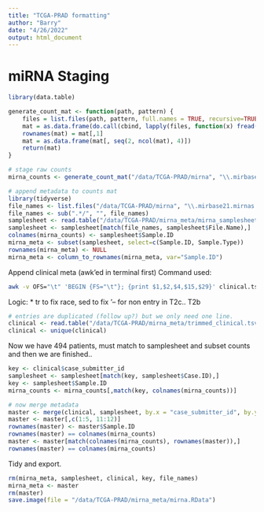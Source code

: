 ```yaml
---
title: "TCGA-PRAD formatting"
author: "Barry"
date: "4/26/2022"
output: html_document
---
```


# miRNA Staging

```R
library(data.table)

generate_count_mat <- function(path, pattern) {
    files = list.files(path, pattern, full.names = TRUE, recursive=TRUE, include.dirs=TRUE)
    mat = as.data.frame(do.call(cbind, lapply(files, function(x) fread(x, stringsAsFactors = FALSE))))
    rownames(mat) = mat[,1]
    mat = as.data.frame(mat[, seq(2, ncol(mat), 4)])
    return(mat)
}

# stage raw counts
mirna_counts <- generate_count_mat("/data/TCGA-PRAD/mirna", "\\.mirbase21.mirnas.quantification.txt$")
```

```R
# append metadata to counts mat
library(tidyverse)
file_names <- list.files("/data/TCGA-PRAD/mirna", "\\.mirbase21.mirnas.quantification.txt$", full.names = FALSE, recursive = TRUE, include.dirs = FALSE)
file_names <- sub(".*/", "", file_names)
samplesheet <- read.table("/data/TCGA-PRAD/mirna_meta/mirna_samplesheet.tsv", header=T, sep="\t")
samplesheet <- samplesheet[match(file_names, samplesheet$File.Name),]
colnames(mirna_counts) <- samplesheet$Sample.ID
mirna_meta <- subset(samplesheet, select=c(Sample.ID, Sample.Type))
rownames(mirna_meta) <- NULL
mirna_meta <- column_to_rownames(mirna_meta, var="Sample.ID")
```


Append clinical meta (awk'ed in terminal first) 
Command used:
```bash
awk -v OFS="\t" 'BEGIN {FS="\t"}; {print $1,$2,$4,$15,$29}' clinical.tsv | tr ' ' '_' | sed "s/'--/NA/" > trimmed_clinical.tsv
```
Logic:
* tr to fix race, sed to fix '-- for non entry in T2c.. T2b

```R
# entries are duplicated (follow up?) but we only need one line. 
clinical <- read.table("/data/TCGA-PRAD/mirna_meta/trimmed_clinical.tsv", header=T)
clinical <- unique(clinical)
```

Now we have 494 patients, must match to samplesheet and subset counts and then we are finished..

```R
key <- clinical$case_submitter_id
samplesheet <- samplesheet[match(key, samplesheet$Case.ID),]
key <- samplesheet$Sample.ID
mirna_counts <- mirna_counts[,match(key, colnames(mirna_counts))]

# now merge metadata
master <- merge(clinical, samplesheet, by.x = "case_submitter_id", by.y = "Case.ID")
master <- master[,c(1:5, 11:12)]
rownames(master) <- master$Sample.ID
rownames(master) == colnames(mirna_counts)
master <- master[match(colnames(mirna_counts), rownames(master)),]
rownames(master) == colnames(mirna_counts)
```

Tidy and export.

```R
rm(mirna_meta, samplesheet, clinical, key, file_names)
mirna_meta <- master
rm(master)
save.image(file = "/data/TCGA-PRAD/mirna_meta/mirna.RData")
```
